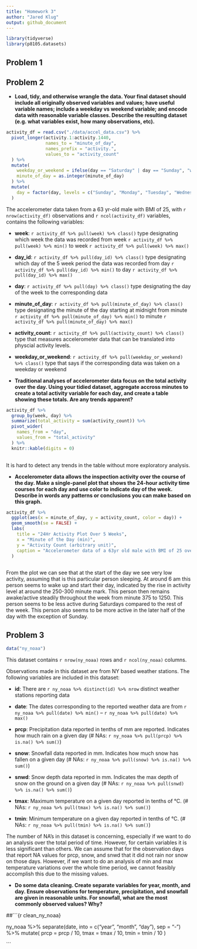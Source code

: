 ```yaml
---
title: "Homework 3"
author: "Jared Klug"
output: github_document
---
```

```r

library(tidyverse)
library(p8105.datasets)

```

## Problem 1

## Problem 2

* **Load, tidy, and otherwise wrangle the data. Your final dataset should include all originally observed variables and values; have useful variable names; include a weekday vs weekend variable; and encode data with reasonable variable classes. Describe the resulting dataset (e.g. what variables exist, how many observations, etc).**

```r

activity_df = read.csv("./data/accel_data.csv") %>% 
  pivot_longer(activity.1:activity.1440,
               names_to = "minute_of_day",
               names_prefix = "activity.",
               values_to = "activity_count"
  ) %>% 
  mutate(
    weekday_or_weekend = ifelse(day == "Saturday" | day == "Sunday", "weekend", "weekday"),
    minute_of_day = as.integer(minute_of_day)
  ) %>% 
  mutate(
    day = factor(day, levels = c("Sunday", "Monday", "Tuesday", "Wednesday", "Thursday", "Friday", "Saturday"))
  )

```

The accelerometer data taken from a 63 yr-old male with BMI of 25, with `r nrow(activity_df)` observations and `r ncol(activity_df)` variables, contains the following variables:  

* **week**: `r activity_df %>% pull(week) %>% class()` type designating which week the data was recorded from week `r activity_df %>% pull(week) %>% min()` to week `r activity_df %>% pull(week) %>% max()`

* **day_id**: `r activity_df %>% pull(day_id) %>% class()` type designating which day of the 5 week period the data was recorded from day `r activity_df %>% pull(day_id) %>% min()` to day `r activity_df %>% pull(day_id) %>% max()`

* **day**: `r activity_df %>% pull(day) %>% class()` type designating the day of the week to the corresponding data

* **minute_of_day**: `r activity_df %>% pull(minute_of_day) %>% class()` type designating the minute of the day starting at midnight from minute `r activity_df %>% pull(minute_of_day) %>% min()` to minute `r activity_df %>% pull(minute_of_day) %>% max()`

* **activity_count**: `r activity_df %>% pull(activity_count) %>% class()` type that measures accelerometer data that can be translated into physcial activity levels. 

* **weekday_or_weekend**: `r activity_df %>% pull(weekday_or_weekend) %>% class()` type that says if the corresponding data was taken on a weekday or weekend

* **Traditional analyses of accelerometer data focus on the total activity over the day. Using your tidied dataset, aggregate accross minutes to create a total activity variable for each day, and create a table showing these totals. Are any trends apparent?**

```r

activity_df %>% 
  group_by(week, day) %>% 
  summarize(total_activity = sum(activity_count)) %>% 
  pivot_wider(
    names_from = "day",
    values_from = "total_activity"
  ) %>%
  knitr::kable(digits = 0)
  
```

It is hard to detect any trends in the table without more exploratory analysis. 

* **Accelerometer data allows the inspection activity over the course of the day. Make a single-panel plot that shows the 24-hour activity time courses for each day and use color to indicate day of the week. Describe in words any patterns or conclusions you can make based on this graph.**

```r

activity_df %>%
  ggplot(aes(x = minute_of_day, y = activity_count, color = day)) + 
  geom_smooth(se = FALSE) +
  labs(
    title = "24Hr Activity Plot Over 5 Weeks",
    x = "Minute of the Day (min)", 
    y = "Activity Count (arbitrary unit)",
    caption = "Accelerometer data of a 63yr old male with BMI of 25 over 5 weeks"
  )
  

```

From the plot we can see that at the start of the day we see very low activity, assuming that is this particular person sleeping. At around 6 am this person seems to wake up and start their day, indicated by the rise in activity level at around the 250-300 minute mark. This person then remains awake/active steadily throughout the week from minute 375 to 1250. This person seems to be less active during Saturdays compared to the rest of the week. This person also seems to be more active in the later half of the day with the exception of Sunday.  
 
## Problem 3

```r

data("ny_noaa")

```

This dataset contains `r nrow(ny_noaa)` rows and `r ncol(ny_noaa)` columns. 

Observations made in this dataset are from NY based weather stations. The following variables are included in this dataset:

* **id**: There are `r ny_noaa %>% distinct(id) %>% nrow` distinct weather stations reporting data

* **date**: The dates corresponding to the reported weather data are from `r ny_noaa %>% pull(date) %>% min()` -- `r ny_noaa %>% pull(date) %>% max()`

* **prcp**: Precipitation data reported in tenths of mm are reported. Indicates how much rain on a given day (# NAs: `r ny_noaa %>% pull(prcp) %>% is.na() %>% sum()`)  

* **snow**: Snowfall data reported in mm. Indicates how much snow has fallen on a given day (# NAs: `r ny_noaa %>% pull(snow) %>% is.na() %>% sum()`) 

* **snwd**: Snow depth data reported in mm. Indicates the max depth of snow on the ground on a given day (# NAs: `r ny_noaa %>% pull(snwd) %>% is.na() %>% sum()`) 

* **tmax**: Maximum temperature on a given day reported in tenths of °C. (# NAs: `r ny_noaa %>% pull(tmax) %>% is.na() %>% sum()`) 

* **tmin**: Minimum temperature on a given day reported in tenths of °C. (# NAs: `r ny_noaa %>% pull(tmin) %>% is.na() %>% sum()`) 

The number of NA's in this dataset is concerning, especially if we want to do an analysis over the total period of time. However, for certain variables it is less significant than others. We can assume that for the observation days that report NA values for prcp, snow, and snwd that it did not rain nor snow on those days. However, if we want to do an analysis of min and max temperature variations over the whole time period, we cannot feasibly accomplish this due to the missing values. 

* **Do some data cleaning. Create separate variables for year, month, and day. Ensure observations for temperature, precipitation, and snowfall are given in reasonable units. For snowfall, what are the most commonly observed values? Why?**

##```{r clean_ny_noaa}

ny_noaa %>% 
  separate(date, into = c("year", "month", "day"), sep = "-") %>% 
  mutate(
    prcp = prcp / 10,
    tmax = tmax / 10,
    tmin = tmin / 10
  )

```

